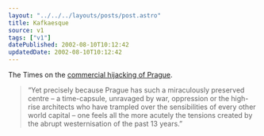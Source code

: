 ```yaml
---
layout: "../../../layouts/posts/post.astro"
title: Kafkaesque
source: v1
tags: ["v1"]
datePublished: 2002-08-10T10:12:42
updatedDate: 2002-08-10T10:12:42
---
```


The Times on the [commercial hijacking of Prague][1].

> &#8220;Yet precisely because Prague has such a miraculously preserved centre &#8211; a time-capsule, unravaged by war, oppression or the high-rise architects who have trampled over the sensibilities of every other world capital &#8211; one feels all the more acutely the tensions created by the abrupt westernisation of the past 13 years.&#8221;

[1]: http://www.timesonline.co.uk/article/0,,482-377096,00.html "The Times: The Czechs will not win any world cups for flamboyance"
